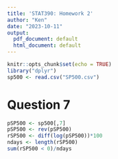 ```yaml
---
title: 'STAT390: Homework 2'
author: "Ken"
date: "2023-10-11"
output:
  pdf_document: default
  html_document: default
---
```


```r
knitr::opts_chunk$set(echo = TRUE)
library("dplyr")
sp500 <- read.csv("SP500.csv")
```

# Question 7
```r
pSP500 <- sp500[,7]
pSP500 <- rev(pSP500)
rSP500 <- diff(log(pSP500))*100
ndays <- length(rSP500)
sum(rSP500 < 0)/ndays
```